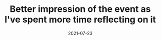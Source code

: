 ---
title: "Better impression of the event as I've spent more time reflecting on it"
date: "2021-07-23"
hero_image: "./flyer.jpg"
---